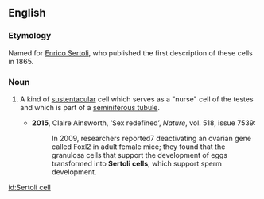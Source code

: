 ==English==
{{wikipedia}}

===Etymology===
Named for [[w:Enrico Sertoli|Enrico Sertoli]], who published the first description of these cells in 1865.

===Noun===
{{en-noun|head=[[Sertoli]] [[cell]]}}

# {{cx|anatomy|lang=en}} A kind of [[sustentacular]] cell which serves as a "nurse" cell of the testes and which is part of a [[seminiferous tubule]].
#* '''2015''', Claire Ainsworth, ‘Sex redefined’, ''Nature'', vol. 518, issue 7539:
#*: In 2009, researchers reported7 deactivating an ovarian gene called Foxl2 in adult female mice; they found that the granulosa cells that support the development of eggs transformed into '''Sertoli cells''', which support sperm development.

[[id:Sertoli cell]]